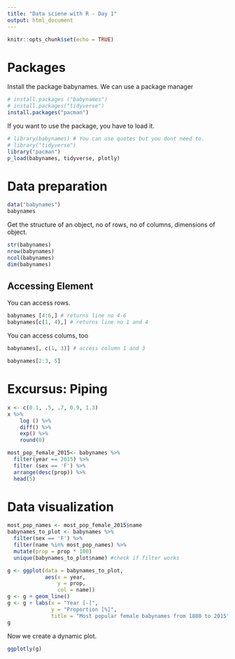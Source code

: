 ---
title: "Data sciene with R - Day 1"
output: html_document
---

```{r setup, include=FALSE}
knitr::opts_chunk$set(echo = TRUE)
```

# Packages

Install the package babynames.
We can use a package manager

```{r}
# install.packages ("babynames")
# install.packages("tidyverse")
install.packages("pacman")
```

If you want to use the package, you have to load it.
```{r}
# library(babynames) # You can use quotes but you dont need to.
# library("tidyverse")
library("pacman")
p_load(babynames, tidyverse, plotly)
```

# Data preparation
```{r}
data("babynames")
babynames
```

Get the structure of an object, no of rows, no of columns, dimensions of object.
```{r}
str(babynames)
nrow(babynames)
ncol(babynames)
dim(babynames)
```

## Accessing Element

You can access rows.

```{r}
babynames [4:6,] # returns line no 4-6
babynames[c(1, 4),] # returns line no 1 and 4
```

You can access colums, too

```{r}
babynames[, c(1, 3)] # access column 1 and 3
```

```{r}
babynames[2:3, 5]
```

# Excursus: Piping

```{r}
x <- c(0.1, .5, .7, 0.9, 1.3)
x %>%
    log () %>%
    diff() %>%
    exp() %>%
    round(0)

```

```{r}
most_pop_female_2015<- babynames %>% 
  filter(year == 2015) %>% 
  filter (sex == 'F') %>% 
  arrange(desc(prop)) %>% 
  head(5)
```


# Data visualization

```{r}
most_pop_names <- most_pop_female_2015$name
babynames_to_plot <- babynames %>% 
  filter(sex == 'F') %>% 
  filter(name %in% most_pop_names) %>% 
  mutate(prop = prop * 100)
  unique(babynames_to_plot$name) #check if filter works
```

```{r}
g <- ggplot(data = babynames_to_plot,
            aes(x = year,
                y = prop,
                col = name))
g <- g + geom_line()
g <- g + labs(x = "Year [-]",
              y = "Proportion [%]",
              title = "Most popular female babynames from 1880 to 2015")
g
```

Now we create a dynamic plot.

```{r}
ggplotly(g)
```

